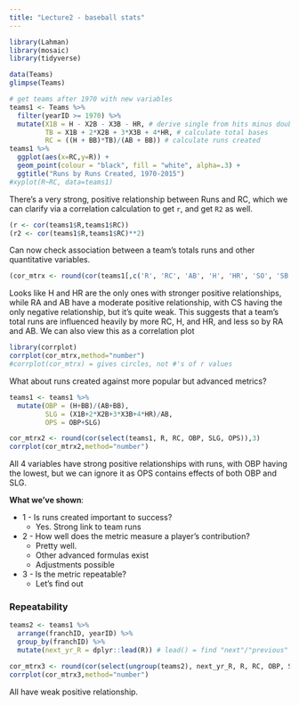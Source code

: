 ```yaml
---
title: "Lecture2 - baseball stats"
---
```

```r
library(Lahman)
library(mosaic)
library(tidyverse)

data(Teams)
glimpse(Teams)
```

```r
# get teams after 1970 with new variables
teams1 <- Teams %>%
  filter(yearID >= 1970) %>%
  mutate(X1B = H - X2B - X3B - HR, # derive single from hits minus doubles + triples + HR
         TB = X1B + 2*X2B + 3*X3B + 4*HR, # calculate total bases
         RC = ((H + BB)*TB)/(AB + BB)) # calculate runs created
teams1 %>%
  ggplot(aes(x=RC,y=R)) + 
  geom_point(colour = "black", fill = "white", alpha=.3) +
  ggtitle("Runs by Runs Created, 1970-2015")
#xyplot(R~RC, data=teams1)
```

There's a very strong, positive relationship between Runs and RC, which we can clarify via a correlation calculation to get `r`, and get `R2` as well.

```r
(r <- cor(teams1$R,teams1$RC))
(r2 <- cor(teams1$R,teams1$RC)**2)
```

Can now check association between a team's totals runs and other quantitative variables.
```r
(cor_mtrx <- round(cor(teams1[,c('R', 'RC', 'AB', 'H', 'HR', 'SO', 'SB', 'CS', 'RA', 'DP')]),3))
```

Looks like H and HR are the only ones with stronger positive relationships, while RA and AB have a moderate positive relationship, with CS having the only negative relationship, but it's quite weak. This suggests that a team's total runs are influenced heavily by more RC, H, and HR, and less so by RA and AB. We can also view this as a correlation plot
```r
library(corrplot)
corrplot(cor_mtrx,method="number")
#corrplot(cor_mtrx) = gives circles, not #'s of r values
```

What about runs created against more popular but advanced metrics?
```r
teams1 <- teams1 %>%
  mutate(OBP = (H+BB)/(AB+BB),
         SLG = (X1B+2*X2B+3*X3B+4*HR)/AB,
         OPS = OBP+SLG)

cor_mtrx2 <- round(cor(select(teams1, R, RC, OBP, SLG, OPS)),3)
corrplot(cor_mtrx2,method="number")
```

All 4 variables have strong positive relationships with runs, with OBP having the lowest, but we can ignore it as OPS contains effects of both OBP and SLG.

**What we've shown**:

* 1 - Is runs created important to success?
  * Yes. Strong link to team runs
	
* 2 - How well does the metric measure a player's contribution?
  * Pretty well. 
  * Other advanced formulas exist
  * Adjustments possible

* 3 - Is the metric repeatable? 
  * Let's find out
  
### Repeatability
```r
teams2 <- teams1 %>%
  arrange(franchID, yearID) %>%
  group_by(franchID) %>%
  mutate(next_yr_R = dplyr::lead(R)) # lead() = find "next"/"previous" values in a vector

cor_mtrx3 <- round(cor(select(ungroup(teams2), next_yr_R, R, RC, OBP, SLG, OPS), use="pairwise.complete.obs"),3)
corrplot(cor_mtrx3,method="number")
```

All have weak positive relationship.
